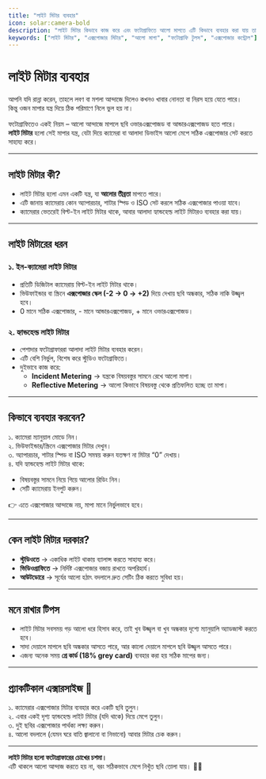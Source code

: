 ```yaml
---
title: "লাইট মিটার ব্যবহার"
icon: solar:camera-bold
description: "লাইট মিটার কিভাবে কাজ করে এবং ফটোগ্রাফিতে আলো মাপতে এটি কিভাবে ব্যবহার করা যায় তা শিখুন।"
keywords: ["লাইট মিটার", "এক্সপোজার মিটার", "আলো মাপা", "ফটোগ্রাফি টুলস", "এক্সপোজার কন্ট্রোল"]
---
```


# লাইট মিটার ব্যবহার  

আপনি যদি রান্না করেন, তাহলে লবণ বা মশলা আন্দাজে দিলেও কখনও খাবার নোনতা বা নিরস হয়ে যেতে পারে।  
কিন্তু ওজন মাপার যন্ত্র দিয়ে ঠিক পরিমাণে নিলে ভুল হয় না।  

ফটোগ্রাফিতেও একই নিয়ম – আলো আন্দাজে মাপলে ছবি ওভারএক্সপোজড বা আন্ডারএক্সপোজড হতে পারে।  
**লাইট মিটার** হলো সেই মাপার যন্ত্র, যেটা দিয়ে ক্যামেরা বা আলাদা ডিভাইস আলো মেপে সঠিক এক্সপোজার সেট করতে সাহায্য করে।  

---

## লাইট মিটার কী?  

- লাইট মিটার হলো এমন একটি যন্ত্র, যা **আলোর তীব্রতা** মাপতে পারে।  
- এটি জানায় ক্যামেরায় কোন অ্যাপারচার, শাটার স্পিড ও ISO সেট করলে সঠিক এক্সপোজার পাওয়া যাবে।  
- ক্যামেরার ভেতরেই বিল্ট-ইন লাইট মিটার থাকে, আবার আলাদা হ্যান্ডহেল্ড লাইট মিটারও ব্যবহার করা যায়।  

---

## লাইট মিটারের ধরন  

### ১. ইন-ক্যামেরা লাইট মিটার  
- প্রতিটি ডিজিটাল ক্যামেরায় বিল্ট-ইন লাইট মিটার থাকে।  
- ভিউফাইন্ডার বা স্ক্রিনে **এক্সপোজার স্কেল (-2 → 0 → +2)** দিয়ে দেখায় ছবি অন্ধকার, সঠিক নাকি উজ্জ্বল হবে।  
- 0 মানে সঠিক এক্সপোজার, - মানে আন্ডারএক্সপোজড, + মানে ওভারএক্সপোজড।  

### ২. হ্যান্ডহেল্ড লাইট মিটার  
- পেশাদার ফটোগ্রাফাররা আলাদা লাইট মিটার ব্যবহার করেন।  
- এটি বেশি নির্ভুল, বিশেষ করে স্টুডিও ফটোগ্রাফিতে।  
- দুইভাবে কাজ করে:  
  - **Incident Metering** → যন্ত্রকে বিষয়বস্তুর সামনে রেখে আলো মাপা।  
  - **Reflective Metering** → আলো কিভাবে বিষয়বস্তু থেকে প্রতিফলিত হচ্ছে তা মাপা।  

---

## কিভাবে ব্যবহার করবেন?  

১. ক্যামেরা ম্যানুয়াল মোডে নিন।  
২. ভিউফাইন্ডার/স্ক্রিনে এক্সপোজার মিটার দেখুন।  
৩. অ্যাপারচার, শাটার স্পিড বা ISO সমন্বয় করুন যতক্ষণ না মিটার “0” দেখায়।  
৪. যদি হ্যান্ডহেল্ড লাইট মিটার থাকে:  
   - বিষয়বস্তুর সামনে নিয়ে গিয়ে আলোর রিডিং নিন।  
   - সেটি ক্যামেরায় ইনপুট করুন।  

👉 এতে এক্সপোজার আন্দাজে নয়, মাপা মানে নির্ভুলভাবে হবে।  

---

## কেন লাইট মিটার দরকার?  

- **স্টুডিওতে** → একাধিক লাইট থাকায় ব্যালান্স করতে সাহায্য করে।  
- **ভিডিওগ্রাফিতে** → নির্দিষ্ট এক্সপোজার বজায় রাখতে অপরিহার্য।  
- **আউটডোরে** → সূর্যের আলো হঠাৎ বদলালে দ্রুত সেটিং ঠিক করতে সুবিধা হয়।  

---

## মনে রাখার টিপস  

- লাইট মিটার সবসময় গড় আলো ধরে হিসাব করে, তাই খুব উজ্জ্বল বা খুব অন্ধকার দৃশ্যে ম্যানুয়ালি অ্যাডজাস্ট করতে হবে।  
- সাদা দেয়ালে মাপলে ছবি অন্ধকার আসতে পারে, আর কালো দেয়ালে মাপলে ছবি উজ্জ্বল আসতে পারে।  
- এজন্য অনেক সময় **গ্রে কার্ড (18% grey card)** ব্যবহার করা হয় সঠিক মাপের জন্য।  

---

## প্র্যাকটিকাল এক্সারসাইজ 🎯  

১. ক্যামেরার এক্সপোজার মিটার ব্যবহার করে একটি ছবি তুলুন।  
২. এবার একই দৃশ্য হ্যান্ডহেল্ড লাইট মিটার (যদি থাকে) দিয়ে মেপে তুলুন।  
৩. দুই ছবির এক্সপোজার পার্থক্য লক্ষ্য করুন।  
৪. আলো বদলালে (যেমন ঘরে বাতি জ্বালানো বা নিভানো) আবার মিটার চেক করুন।  

---

**লাইট মিটার হলো ফটোগ্রাফারের চোখের চশমা।**  
এটি থাকলে আলো আন্দাজ করতে হয় না, বরং সঠিকভাবে মেপে নিখুঁত ছবি তোলা যায়। 📏📸  